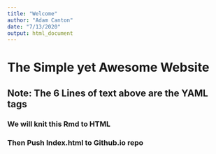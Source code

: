```yaml
---
title: "Welcome"
author: "Adam Canton"
date: "7/13/2020"
output: html_document
---
```



# The Simple yet Awesome Website
## Note: The 6 Lines of text above are the YAML tags
### We will knit this Rmd to HTML
### Then Push Index.html to Github.io repo

